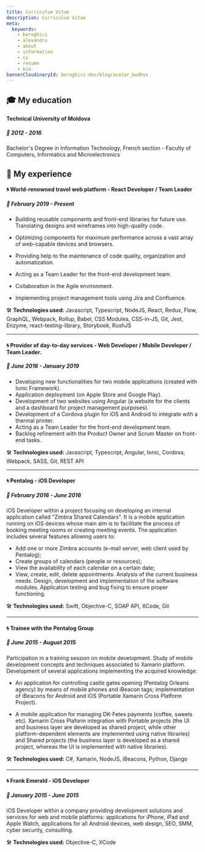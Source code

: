 ```yaml
---
title: Curriculum Vitae
description: Curriculum Vitae
meta:
  keywords:
    - bereghici
    - alexandru
    - about
    - information
    - cv
    - resume
    - bio
bannerCloudinaryId: bereghici-dev/blog/avatar_bwdhvv
---
```


## 🎓 My education

#### Technical University of Moldova

##### 📅 2012 - 2016

Bachelor's Degree in Information Technology, French section - Faculty of
Computers, Informatics and Microelectronics

## 🎩 My experience

#### 🌀 World-renowned travel web platform - React Developer / Team Leader

##### 📅 February 2019 - Present

- Building reusable components and front-end libraries for future use.
  Translating designs and wireframes into high-quality code.

- Optimizing components for maximum performance across a vast array of
  web-capable devices and browsers.

- Providing help to the maintenance of code quality, organization and
  automatization.

- Acting as a Team Leader for the front-end development team.

- Collaboration in the Agile environment.

- Implementing project management tools using Jira and Confluence.

🛠️ **Technologies used:** Javascript, Typescript, NodeJS, React, Redux, Flow,
GraphQL, Webpack, Rollup, Babel, CSS Modules, CSS-in-JS, Git, Jest, Enzyme,
react-testing-library, Storybook, RushJS

---

#### 🌀 Provider of day-to-day services - Web Developer / Mobile Developer / Team Leader.

##### 📅 June 2016 - January 2019

- Developing new functionalities for two mobile applications (created with Ionic
  Framework).
- Application deployment (on Apple Store and Google Play).
- Development of two websites using Angular (a website for the clients and a
  dashboard for project management purposes).
- Development of a Cordova plugin for iOS and Android to integrate with a
  thermal printer.
- Acting as a Team Leader for the front-end development team.
- Backlog refinement with the Product Owner and Scrum Master on front-end tasks.

🛠️ **Technologies used:** Javascript, Typescript, Angular, Ionic, Cordova,
Webpack, SASS, Git, REST API

---

#### 🌀 Pentalog - iOS Developer

##### 📅 February 2016 - June 2016

iOS Developer within a project focusing on developing an internal application
called "Zimbra Shared Calendars". It is a mobile application running on iOS
devices whose main aim is to facilitate the process of booking meeting rooms or
creating meeting events. The application includes several features allowing
users to:

- Add one or more Zimbra accounts (e-mail server, web client used by Pentalog);
- Create groups of calendars (people or resources);
- View the availability of each calendar on a certain date;
- View, create, edit, delete appointments. Analysis of the current business
  needs. Design, development and implementation of the software modules.
  Application testing and bug fixing to ensure proper functioning.

🛠️ **Technologies used:** Swift, Objective-C, SOAP API, XCode, Git

---

#### 🌀 Trainee with the Pentalog Group

##### 📅 June 2015 - August 2015

Participation in a training session on mobile development. Study of mobile
development concepts and techniques associated to Xamarin platform. Development
of several applications implementing the acquired knowledge:

- An application for controlling castle gates opening (Pentalog Orleans agency)
  by means of mobile phones and iBeacon tags; implementation of iBeacons for
  Android and iOS (Portable Xamarin Cross Platform Project).

- A mobile application for managing DK-Fetes payments (coffee, sweets etc).
  Xamarin Cross Plaform integration with Portable projects (the UI and business
  layer are developed as shared project, while other platform-dependent elements
  are implemented using native libraries) and Shared projects (the business
  layer is developed as a shared project, whereas the UI is implemented with
  native libraries).

🛠️ **Technologies used:** C#, Xamarin, NodeJS, iBeacons, Python, Django

---

#### 🌀 Frank Emerald - iOS Developer

##### 📅 January 2015 - June 2015

iOS Developer within a company providing development solutions and services for
web and mobile platforms: applications for iPhone, iPad and Apple Watch,
applications for all Android devices, web design, SEO, SMM, cyber security,
consulting.

🛠️ **Technologies used:** Objective-C, XCode
